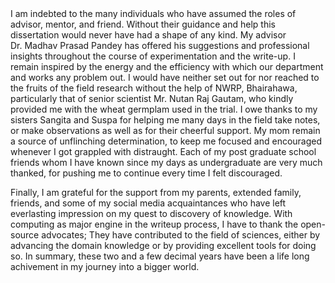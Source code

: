 \setlength{\baselineskip}{1.5\baselineskip}
I am indebted to the many individuals who have assumed the roles of advisor, mentor, and friend. Without their guidance and help this dissertation would never have had a shape of any kind. My advisor Dr. Madhav Prasad Pandey has offered his suggestions and professional insights throughout the course of experimentation and the write-up. I remain inspired by the energy and the efficiency with which our department and works any problem out. I would have neither set out for nor reached to the fruits of the field research without the help of NWRP, Bhairahawa, particularly that of senior scientist Mr. Nutan Raj Gautam, who kindly provided me with the wheat germplam used in the trial. \par
  
I owe thanks to my sisters Sangita and Suspa for helping me many days in the field take notes, or make observations as well as for their cheerful support. My mom remain a source of unflinching determination, to keep me focused and encouraged whenever I got grappled with distraught. Each of my post graduate school friends whom I have known since my days as undergraduate are very much thanked, for pushing me to continue every time I felt discouraged. \par
  
Finally, I am grateful for the support from my parents, extended family, friends, and some of my social media acquaintances who have left everlasting impression on my quest to discovery of knowledge. With computing as major engine in the writeup process, I have to thank the open-source advocates; They have contributed to the field of sciences, either by advancing the domain knowledge or by providing excellent tools for doing so. In summary, these two and a few decimal years have been a life long achivement in my journey into a bigger world.
